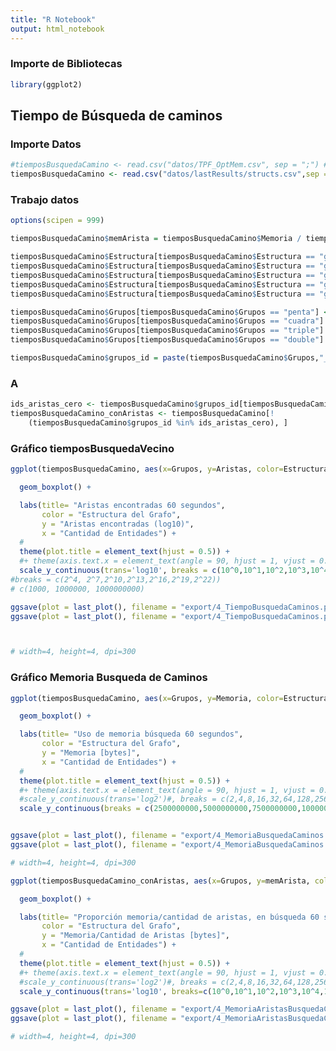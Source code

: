 ```yaml
---
title: "R Notebook"
output: html_notebook
---
```



### Importe de Bibliotecas

```r
library(ggplot2)
```

## Tiempo de Búsqueda de caminos

### Importe Datos

```r
#tiemposBusquedaCamino <- read.csv("datos/TPF_OptMem.csv", sep = ";") # 20/07/2023
tiemposBusquedaCamino <- read.csv("datos/lastResults/structs.csv",sep = ";")
```

### Trabajo datos

```r
options(scipen = 999)

tiemposBusquedaCamino$memArista = tiemposBusquedaCamino$Memoria / tiemposBusquedaCamino$Aristas

tiemposBusquedaCamino$Estructura[tiemposBusquedaCamino$Estructura == "graphGt"] <- "Objetos de Java"
tiemposBusquedaCamino$Estructura[tiemposBusquedaCamino$Estructura == "graphComp"] <- "Adyacencia no Densa" #"Comprimido con índices"
tiemposBusquedaCamino$Estructura[tiemposBusquedaCamino$Estructura == "graphCompDense"] <- "Adyacencia Densa"
tiemposBusquedaCamino$Estructura[tiemposBusquedaCamino$Estructura == "graphNativeFull"] <- "Triples no Densos"
tiemposBusquedaCamino$Estructura[tiemposBusquedaCamino$Estructura == "graphNativeFullDense"] <- "Triples Densos"

tiemposBusquedaCamino$Grupos[tiemposBusquedaCamino$Grupos == "penta"] <- "5"
tiemposBusquedaCamino$Grupos[tiemposBusquedaCamino$Grupos == "cuadra"] <- "4"
tiemposBusquedaCamino$Grupos[tiemposBusquedaCamino$Grupos == "triple"] <- "3"
tiemposBusquedaCamino$Grupos[tiemposBusquedaCamino$Grupos == "double"] <- "2"

tiemposBusquedaCamino$grupos_id = paste(tiemposBusquedaCamino$Grupos,"_", as.character(tiemposBusquedaCamino$ID))
```

### A

```r
ids_aristas_cero <- tiemposBusquedaCamino$grupos_id[tiemposBusquedaCamino$Aristas == 0]
tiemposBusquedaCamino_conAristas <- tiemposBusquedaCamino[!
    (tiemposBusquedaCamino$grupos_id %in% ids_aristas_cero), ]
```




### Gráfico tiemposBusquedaVecino

```r
ggplot(tiemposBusquedaCamino, aes(x=Grupos, y=Aristas, color=Estructura)) + #fill=Estructura

  geom_boxplot() +

  labs(title= "Aristas encontradas 60 segundos",
       color = "Estructura del Grafo",
       y = "Aristas encontradas (log10)",
       x = "Cantidad de Entidades") +
  #
  theme(plot.title = element_text(hjust = 0.5)) +
  #+ theme(axis.text.x = element_text(angle = 90, hjust = 1, vjust = 0.5))
  scale_y_continuous(trans='log10', breaks = c(10^0,10^1,10^2,10^3,10^4,10^5,10^6,10^7,10^8))
#breaks = c(2^4, 2^7,2^10,2^13,2^16,2^19,2^22))
# c(1000, 1000000, 1000000000)

ggsave(plot = last_plot(), filename = "export/4_TiempoBusquedaCaminos.png", width=8, height=5, dpi=300)
ggsave(plot = last_plot(), filename = "export/4_TiempoBusquedaCaminos.pdf", width=8, height=5, dpi=300)



# width=4, height=4, dpi=300
```

### Gráfico Memoria Busqueda de Caminos

```r

ggplot(tiemposBusquedaCamino, aes(x=Grupos, y=Memoria, color=Estructura)) + #fill=Estructura

  geom_boxplot() +

  labs(title= "Uso de memoria búsqueda 60 segundos",
       color = "Estructura del Grafo",
       y = "Memoria [bytes]",
       x = "Cantidad de Entidades") +
  #
  theme(plot.title = element_text(hjust = 0.5)) +
  #+ theme(axis.text.x = element_text(angle = 90, hjust = 1, vjust = 0.5))
  #scale_y_continuous(trans='log2')#, breaks = c(2,4,8,16,32,64,128,256,512,1024,2048,4096))
  scale_y_continuous(breaks = c(2500000000,5000000000,7500000000,10000000000,12500000000,15000000000,17500000000))


ggsave(plot = last_plot(), filename = "export/4_MemoriaBusquedaCaminos.png", width=8, height=5, dpi=300)
ggsave(plot = last_plot(), filename = "export/4_MemoriaBusquedaCaminos.pdf", width=8, height=5, dpi=300)

# width=4, height=4, dpi=300

```


```r

ggplot(tiemposBusquedaCamino_conAristas, aes(x=Grupos, y=memArista, color=Estructura)) + #fill=Estructura

  geom_boxplot() +

  labs(title= "Proporción memoria/cantidad de aristas, en búsqueda 60 segundos",
       color = "Estructura del Grafo",
       y = "Memoria/Cantidad de Aristas [bytes]",
       x = "Cantidad de Entidades") +
  #
  theme(plot.title = element_text(hjust = 0.5)) +
  #+ theme(axis.text.x = element_text(angle = 90, hjust = 1, vjust = 0.5))
  #scale_y_continuous(trans='log2')#, breaks = c(2,4,8,16,32,64,128,256,512,1024,2048,4096))
  scale_y_continuous(trans='log10', breaks=c(10^0,10^1,10^2,10^3,10^4,10^5,10^6,10^7,10^8,10 ^9))

ggsave(plot = last_plot(), filename = "export/4_MemoriaAristasBusquedaCaminos.png", width=8, height=5, dpi=300)
ggsave(plot = last_plot(), filename = "export/4_MemoriaAristasBusquedaCaminos.pdf", width=8, height=5, dpi=300)

# width=4, height=4, dpi=300

```
